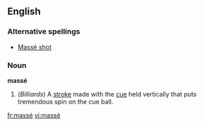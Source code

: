 ==English==

===Alternative spellings===
*[[Massé shot]]

===Noun===
'''massé'''
# (''Billiards'') A [[stroke]] made with the [[cue]] held vertically that puts tremendous spin on the cue ball.

[[fr:massé]]
[[vi:massé]]